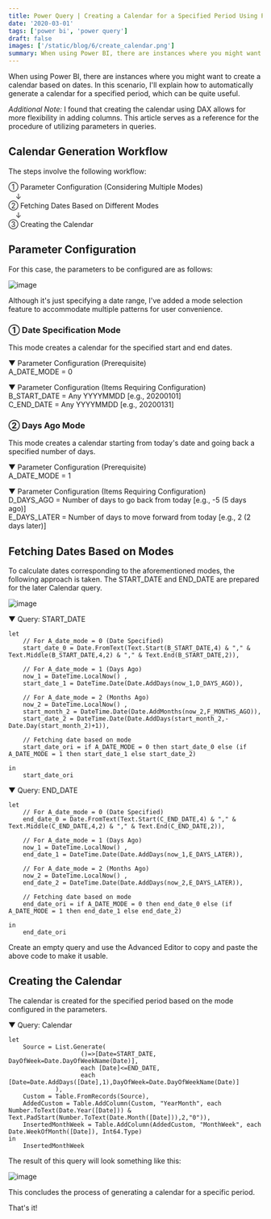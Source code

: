 ---
title: Power Query | Creating a Calendar for a Specified Period Using Parameter Configuration (Power BI)
date: '2020-03-01'
tags: ['power bi', 'power query']
draft: false
images: ['/static/blog/6/create_calendar.png']
summary: When using Power BI, there are instances where you might want to create a calendar based on dates. In this scenario, I'll explain how to automatically generate a calendar for a specified period, which can be quite useful.
---

When using Power BI, there are instances where you might want to create a calendar based on dates. In this scenario, I'll explain how to automatically generate a calendar for a specified period, which can be quite useful.

*Additional Note:*
I found that creating the calendar using DAX allows for more flexibility in adding columns. This article serves as a reference for the procedure of utilizing parameters in queries.

## Calendar Generation Workflow

The steps involve the following workflow:

① Parameter Configuration (Considering Multiple Modes)  
　↓  
② Fetching Dates Based on Different Modes  
　↓  
③ Creating the Calendar  

## Parameter Configuration

For this case, the parameters to be configured are as follows:

![image](/static/blog/6/create_calendar.png)

Although it's just specifying a date range, I've added a mode selection feature to accommodate multiple patterns for user convenience.

### ① Date Specification Mode

This mode creates a calendar for the specified start and end dates.

▼ Parameter Configuration (Prerequisite)  
A_DATE_MODE = 0  

▼ Parameter Configuration (Items Requiring Configuration)  
B_START_DATE = Any YYYYMMDD [e.g., 20200101]  
C_END_DATE = Any YYYYMMDD [e.g., 20200131]  

### ② Days Ago Mode

This mode creates a calendar starting from today's date and going back a specified number of days.

▼ Parameter Configuration (Prerequisite)  
A_DATE_MODE = 1  

▼ Parameter Configuration (Items Requiring Configuration)  
D_DAYS_AGO = Number of days to go back from today [e.g., -5 (5 days ago)]  
E_DAYS_LATER = Number of days to move forward from today [e.g., 2 (2 days later)]  

## Fetching Dates Based on Modes

To calculate dates corresponding to the aforementioned modes, the following approach is taken. The START_DATE and END_DATE are prepared for the later Calendar query.

![image](/static/blog/6/template_query.png)

▼ Query: START_DATE

```text
let
    // For A_date_mode = 0 (Date Specified)
    start_date_0 = Date.FromText(Text.Start(B_START_DATE,4) & "," & Text.Middle(B_START_DATE,4,2) & "," & Text.End(B_START_DATE,2)),

    // For A_date_mode = 1 (Days Ago)
    now_1 = DateTime.LocalNow() ,
    start_date_1 = DateTime.Date(Date.AddDays(now_1,D_DAYS_AGO)),

    // For A_date_mode = 2 (Months Ago)
    now_2 = DateTime.LocalNow() ,
    start_month_2 = DateTime.Date(Date.AddMonths(now_2,F_MONTHS_AGO)),
    start_date_2 = DateTime.Date(Date.AddDays(start_month_2,-Date.Day(start_month_2)+1)),

    // Fetching date based on mode
    start_date_ori = if A_DATE_MODE = 0 then start_date_0 else (if A_DATE_MODE = 1 then start_date_1 else start_date_2)

in
    start_date_ori
```

▼ Query: END_DATE

```text
let
    // For A_date_mode = 0 (Date Specified)
    end_date_0 = Date.FromText(Text.Start(C_END_DATE,4) & "," & Text.Middle(C_END_DATE,4,2) & "," & Text.End(C_END_DATE,2)),

    // For A_date_mode = 1 (Days Ago)
    now_1 = DateTime.LocalNow() ,
    end_date_1 = DateTime.Date(Date.AddDays(now_1,E_DAYS_LATER)),

    // For A_date_mode = 2 (Months Ago)
    now_2 = DateTime.LocalNow() ,
    end_date_2 = DateTime.Date(Date.AddDays(now_2,E_DAYS_LATER)),

    // Fetching date based on mode
    end_date_ori = if A_DATE_MODE = 0 then end_date_0 else (if A_DATE_MODE = 1 then end_date_1 else end_date_2)

in
    end_date_ori
```

Create an empty query and use the Advanced Editor to copy and paste the above code to make it usable.

## Creating the Calendar

The calendar is created for the specified period based on the mode configured in the parameters.

▼ Query: Calendar

```text
let
    Source = List.Generate(
                    ()=>[Date=START_DATE, DayOfWeek=Date.DayOfWeekName(Date)],
                    each [Date]<=END_DATE,
                    each [Date=Date.AddDays([Date],1),DayOfWeek=Date.DayOfWeekName(Date)]
             ),
    Custom = Table.FromRecords(Source),
    AddedCustom = Table.AddColumn(Custom, "YearMonth", each Number.ToText(Date.Year([Date])) & Text.PadStart(Number.ToText(Date.Month([Date])),2,"0")),
    InsertedMonthWeek = Table.AddColumn(AddedCustom, "MonthWeek", each Date.WeekOfMonth([Date]), Int64.Type)
in
    InsertedMonthWeek
```

The result of this query will look something like this:

![image](/static/blog/6/calendar_sample.png)

This concludes the process of generating a calendar for a specific period.

That's it!
